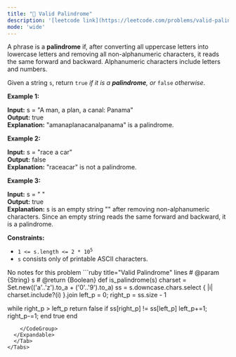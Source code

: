 ```yaml
---
title: "🧩 Valid Palindrome"
description: '[leetcode link](https://leetcode.com/problems/valid-palindrome/description/)'
mode: 'wide'
---
```

<Tabs>
  <Tab title="Question" icon="circle-question" iconType="regular">
    <Card>
      <p>A phrase is a <strong>palindrome</strong> if, after converting all uppercase letters into lowercase letters and removing all non-alphanumeric characters, it reads the same forward and backward. Alphanumeric characters include letters and numbers.</p>  <p>Given a string <code>s</code>, return <code>true</code><em> if it is a <strong>palindrome</strong>, or </em><code>false</code><em> otherwise</em>.</p>   <p><strong class="example">Example 1:</strong></p>   <strong>Input:</strong> s = &quot;A man, a plan, a canal: Panama&quot; <br/> <strong>Output:</strong> true <br/> <strong>Explanation:</strong> &quot;amanaplanacanalpanama&quot; is a palindrome.   <p><strong class="example">Example 2:</strong></p>   <strong>Input:</strong> s = &quot;race a car&quot; <br/> <strong>Output:</strong> false <br/> <strong>Explanation:</strong> &quot;raceacar&quot; is not a palindrome.   <p><strong class="example">Example 3:</strong></p>   <strong>Input:</strong> s = &quot; &quot; <br/> <strong>Output:</strong> true <br/> <strong>Explanation:</strong> s is an empty string &quot;&quot; after removing non-alphanumeric characters. Since an empty string reads the same forward and backward, it is a palindrome.    <p><strong>Constraints:</strong></p>  <ul>  <li><code>1 &lt;= s.length &lt;= 2 * 10<sup>5</sup></code></li>  <li><code>s</code> consists only of printable ASCII characters.</li> </ul> 
    </Card>
  </Tab>
  <Tab title="Solution" icon="lightbulb" iconType="regular" >
    <Card>
      No notes for this problem
</Card>
  <Expandable title="code">
    <CodeGroup dropdown>
```ruby title="Valid Palindrome" lines
# @param {String} s
# @return {Boolean}
def is_palindrome(s)
  charset = Set.new(('a'..'z').to_a + ('0'..'9').to_a)
  ss = s.downcase.chars.select { |i| charset.include?(i) }.join
  left_p = 0; right_p = ss.size - 1
  
  while right_p > left_p
    return false if ss[right_p] != ss[left_p]
    left_p+=1; right_p-=1;
  end
  true
end
```
    </CodeGroup>
  </Expandable>
  </Tab>
</Tabs>